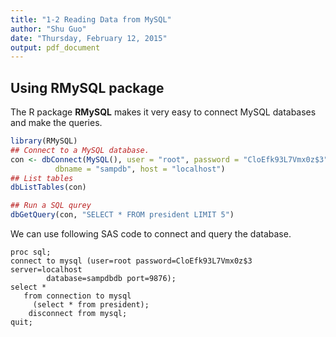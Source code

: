 ```yaml
---
title: "1-2 Reading Data from MySQL"
author: "Shu Guo"
date: "Thursday, February 12, 2015"
output: pdf_document
---
```


## Using RMySQL package
The R package **RMySQL** makes it very easy to connect MySQL databases and make the queries. 
```r
library(RMySQL)
## Connect to a MySQL database.
con <- dbConnect(MySQL(), user = "root", password = "CloEfk93L7Vmx0z$3",
          dbname = "sampdb", host = "localhost")
## List tables 
dbListTables(con)

## Run a SQL qurey
dbGetQuery(con, "SELECT * FROM president LIMIT 5")
```

We can use following SAS code to connect and query the database.
```
proc sql;    
connect to mysql (user=root password=CloEfk93L7Vmx0z$3 server=localhost
        database=sampdbdb port=9876);
select *
   from connection to mysql
     (select * from president);
    disconnect from mysql;
quit;
```